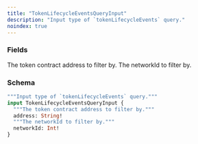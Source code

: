 ```yaml
---
title: "TokenLifecycleEventsQueryInput"
description: "Input type of `tokenLifecycleEvents` query."
noindex: true
---
```


### Fields

<ResponseField name="address" type="String!" required>
  The token contract address to filter by.
</ResponseField>

<ResponseField name="networkId" type="Int!" required>
  The networkId to filter by.
</ResponseField>

### Schema


```graphql 
"""Input type of `tokenLifecycleEvents` query."""
input TokenLifecycleEventsQueryInput {
  """The token contract address to filter by."""
  address: String!
  """The networkId to filter by."""
  networkId: Int!
}
```

